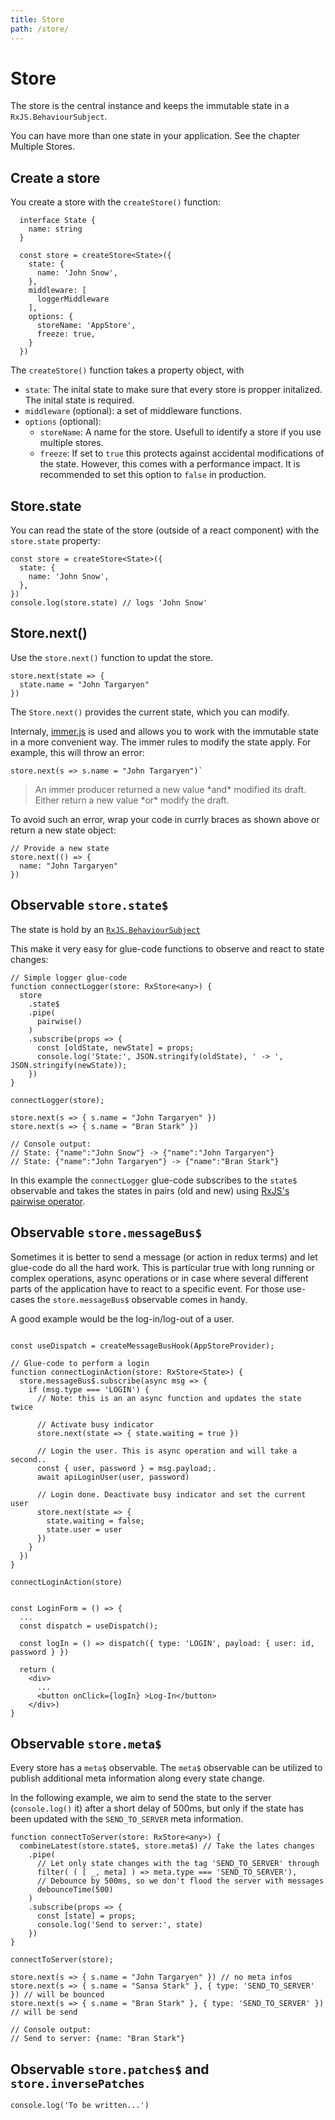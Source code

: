 ```yaml
---
title: Store
path: /store/
---
```



# Store

The store is the central instance and keeps the immutable state in a `RxJS.BehaviourSubject`.

You can have more than one state in your application. See the chapter <Link to="/multiple-stores">Multiple Stores</Link>.

## Create a store

You create a store with the `createStore()` function:

      interface State {
        name: string
      }

      const store = createStore<State>({
        state: {
          name: 'John Snow',
        },
        middleware: [
          loggerMiddleware
        ],
        options: {
          storeName: 'AppStore',
          freeze: true,
        }
      })

The `createStore()` function takes a property object, with

- `state`: The inital state to make sure that every store is propper initalized. The inital state is required.
- `middleware` (optional): a set of <Link to="middleware">middleware</Link> functions.
- `options` (optional):
  - `storeName`: A name for the store. Usefull to identify a store if you use <Link to="/multiple-stores">multiple stores</Link>.
  - `freeze`: If set to `true` this protects against accidental modifications of the state. However, this comes with a performance impact. It is recommended to set this option to `false` in production.

## Store.state

You can read the state of the store (outside of a react component) with the `store.state` property:

```code src=https://stackblitz.com/edit/react-rx-state-create-store
const store = createStore<State>({
  state: {
    name: 'John Snow',
  },
})
console.log(store.state) // logs 'John Snow'
```

## Store.next()

Use the `store.next()` function to updat the store.

```code src=https://stackblitz.com/edit/react-rx-state-create-store
store.next(state => {
  state.name = "John Targaryen"
})
```

The `Store.next()` provides the current state, which you can modify.

Internaly, <a href="https://github.com/immerjs/immer">immer.js</a> is
used and allows you to work with the immutable state in a more convenient
way. The immer rules to modify the state apply. For example, this will
throw an error:

```code variant=warn title="This will throw an exception"
store.next(s => s.name = "John Targaryen")`

```

<blockquote>
  An immer producer returned a new value *and* modified its draft.
  Either return a new value *or* modify the draft.
</blockquote>
To avoid such an error, wrap your code in currly braces as shown above or return a new
state object:

```code src=https://stackblitz.com/edit/react-rx-state-create-store
// Provide a new state
store.next(() => {
  name: "John Targaryen"
})
```

## Observable `store.state$`

The state is hold by an <a href="http://reactivex.io/rxjs/manual/overview.html#behaviorsubject">`RxJS.BehaviourSubject`</a>

This make it very easy for glue-code functions to observe and react to state changes:

```code src=https://stackblitz.com/edit/react-rx-state-middleware-logger
// Simple logger glue-code
function connectLogger(store: RxStore<any>) {
  store
    .state$
    .pipe(
      pairwise()
    )
    .subscribe(props => {
      const [oldState, newState] = props;
      console.log('State:', JSON.stringify(oldState), ' -> ', JSON.stringify(newState));
    })
}

connectLogger(store);

store.next(s => { s.name = "John Targaryen" })
store.next(s => { s.name = "Bran Stark" })

// Console output:
// State: {"name":"John Snow"} -> {"name":"John Targaryen"}
// State: {"name":"John Targaryen"} -> {"name":"Bran Stark"}
```

In this example the `connectLogger` glue-code subscribes to the `state$` observable
and takes the states in pairs (old and new) using <a href="https://rxjs-dev.firebaseapp.com/api/operators/pairwise" target="rxjs_pairwise">RxJS's pairwise operator</a>.

## Observable `store.messageBus$`

Sometimes it is better to send a message (or action in redux terms) and let glue-code do all the hard work.
This is particular true with long running or complex operations, async operations or in case where several different parts
of the application have to react to a specific event. For those use-cases the `store.messageBus$` observable comes in handy.

A good example would be the log-in/log-out of a user.

```code src=https://stackblitz.com/edit/react-rx-state-messagebus

const useDispatch = createMessageBusHook(AppStoreProvider);

// Glue-code to perform a login
function connectLoginAction(store: RxStore<State>) {
  store.messageBus$.subscribe(async msg => {
    if (msg.type === 'LOGIN') {
      // Note: this is an an async function and updates the state twice

      // Activate busy indicator
      store.next(state => { state.waiting = true })

      // Login the user. This is async operation and will take a second..
      const { user, password } = msg.payload;.
      await apiLoginUser(user, password)

      // Login done. Deactivate busy indicator and set the current user
      store.next(state => {
        state.waiting = false;
        state.user = user
      })
    }
  })
}

connectLoginAction(store)


const LoginForm = () => {
  ...
  const dispatch = useDispatch();

  const logIn = () => dispatch({ type: 'LOGIN', payload: { user: id, password } })

  return (
    <div>
      ...
      <button onClick={logIn} >Log-In</button>
    </div>)
}

```

## Observable `store.meta$`

Every store has a `meta$` observable. The `meta$` observable can be utilized to publish
additional meta information along every state change.

In the following example, we aim to send the state to
the server (`console.log()` it) after a short delay of 500ms,
but only if the state has been updated with the `SEND_TO_SERVER` meta information.

```code src=https://stackblitz.com/edit/react-rx-state-glue-meta
function connectToServer(store: RxStore<any>) {
  combineLatest(store.state$, store.meta$) // Take the lates changes
    .pipe(
      // Let only state changes with the tag 'SEND_TO_SERVER' through
      filter( ( [ _, meta] ) => meta.type === 'SEND_TO_SERVER'),
      // Debounce by 500ms, so we don't flood the server with messages
      debounceTime(500)
    )
    .subscribe(props => {
      const [state] = props;
      console.log('Send to server:', state)
    })
}

connectToServer(store);

store.next(s => { s.name = "John Targaryen" }) // no meta infos
store.next(s => { s.name = "Sansa Stark" }, { type: 'SEND_TO_SERVER' }) // will be bounced
store.next(s => { s.name = "Bran Stark" }, { type: 'SEND_TO_SERVER' }) // will be send

// Console output:
// Send to server: {name: "Bran Stark"}
```

## Observable `store.patches$` and `store.inversePatches`

```
console.log('To be written...')
```
